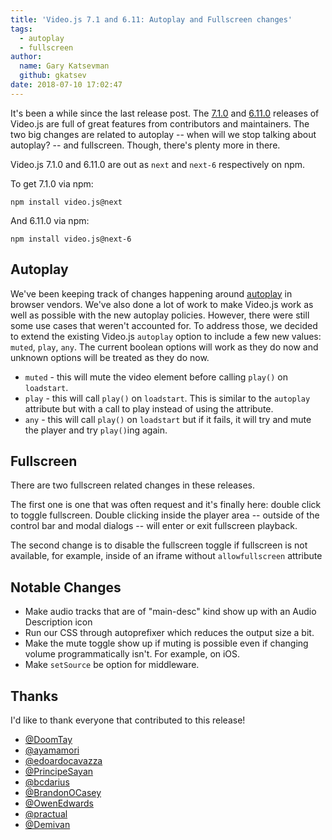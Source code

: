 ```yaml
---
title: 'Video.js 7.1 and 6.11: Autoplay and Fullscreen changes'
tags:
  - autoplay
  - fullscreen
author:
  name: Gary Katsevman
  github: gkatsev
date: 2018-07-10 17:02:47
---
```



<BlogImage filename="blog/video-js-7-1-and-6-11-autoplay-and-fullscreen-changes/header.png" alt="A laptop playing a video in fullscreen mode." />

It's been a while since the last release post. The [7.1.0](https://github.com/videojs/video.js/releases/tag/v7.1.0) and [6.11.0](https://github.com/videojs/video.js/releases/tag/v6.11.0) releases of Video.js are full of great features from contributors and maintainers.
The two big changes are related to autoplay -- when will we stop talking about autoplay? -- and fullscreen. Though, there's plenty more in there.

Video.js 7.1.0 and 6.11.0 are out as `next` and `next-6` respectively on npm.

To get 7.1.0 via npm:
```shell-session
npm install video.js@next
```
And 6.11.0 via npm:
```shell-session
npm install video.js@next-6
```

## Autoplay

We've been keeping track of changes happening around [autoplay](/blog/autoplay-best-practices-with-video-js) in browser vendors. We've also done a lot of work to make Video.js work as well as possible with the new autoplay policies. However, there were still some use cases that weren't accounted for. To address those, we decided to extend the existing Video.js `autoplay` option to include a few new values: `muted`, `play`, `any`. The current boolean options will work as they do now and unknown options will be treated as they do now.

- `muted` - this will mute the video element before calling `play()` on `loadstart`.
- `play` - this will call `play()` on `loadstart`. This is similar to the `autoplay` attribute but with a call to play instead of using the attribute.
- `any` - this will call `play()` on `loadstart` but if it fails, it will try and mute the player and try `play()`ing again.

## Fullscreen
There are two fullscreen related changes in these releases.

The first one is one that was often request and it's finally here: double click to toggle fullscreen. Double clicking inside the player area -- outside of the control bar and modal dialogs -- will enter or exit fullscreen playback.

The second change is to disable the fullscreen toggle if fullscreen is not available, for example, inside of an iframe without `allowfullscreen` attribute

<BlogImage alt="Fullscreen available" filename="blog/video-js-7-1-and-6-11-autoplay-and-fullscreen-changes/fs-enabled.png" presentationWidth={124} />
<BlogImage alt="Fullscreen unavailable" filename="blog/video-js-7-1-and-6-11-autoplay-and-fullscreen-changes/fs-disabled.png" presentationWidth={130} />

## Notable Changes

- Make audio tracks that are of "main-desc" kind show up with an Audio Description icon
- Run our CSS through autoprefixer which reduces the output size a bit.
- Make the mute toggle show up if muting is possible even if changing volume programmatically isn't. For example, on iOS.
- Make `setSource` be option for middleware.

## Thanks

I'd like to thank everyone that contributed to this release!

- [@DoomTay](https://github.com/DoomTay)
- [@ayamamori](https://github.com/ayamamori)
- [@edoardocavazza](https://github.com/edoardocavazza)
- [@PrincipeSayan](https://github.com/PrincipeSayan)
- [@bcdarius](https://github.com/bcdarius)
- [@BrandonOCasey](https://github.com/BrandonOCasey)
- [@OwenEdwards](https://github.com/OwenEdwards)
- [@practual](https://github.com/practual)
- [@Demivan](https://github.com/Demivan)
